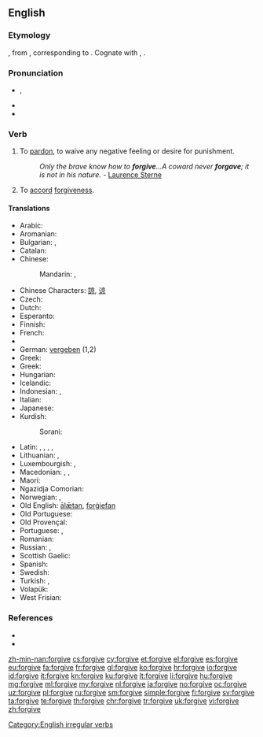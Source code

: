 ==English==

===Etymology===
{{etyl|enm|en}} {{term/t|enm|forgiven||to forgive}}, from {{etyl|ang|en}} {{term/t|ang|forġiefan||to forgive, give up, provide}}, corresponding to {{prefix|for|give}}. Cognate with {{etyl|nl|-}} {{term|vergeven|lang=nl}}, {{etyl|de|-}} {{term|vergeben|lang=de}}.

===Pronunciation===
* {{enPR|fər-gĭv', fôr-gĭv'}}, {{IPA|/fə(r)ˈɡɪv/|/fɔː(r)ˈɡɪv/}}
* {{audio|en-us-forgive.ogg|Audio (US)}}
* {{rhymes|ɪv}}

===Verb===
{{en-verb|forgives|forgiving|forgave|forgiven}}

# {{context|transitive|lang=en}} To [[pardon]], to waive any negative feeling or desire for punishment.
#: ''Only the brave know how to '''forgive'''...A coward never '''forgave'''; it is not in his nature.'' - [[q: Laurence Sterne| Laurence Sterne]]
# {{context|intransitive|lang=en}} To [[accord]] [[forgiveness]].

====Translations====
{{trans-top|transitive, to pardon}}
* Arabic: {{t|ar|سامح|tr=saamaHa}}
* Aromanian: {{t|rup|ljert}}
* Bulgarian: {{t+|bg|прощавам|sc=Cyrl}}, {{t+|bg|опрощавам|sc=Cyrl}}
* Catalan: {{t+|ca|perdonar}}
* Chinese:
*: Mandarin: {{t|cmn|原諒|sc=Hans}}, {{t+|cmn|原谅|tr=yuánliàng|sc=Hans}}
* Chinese Characters: [[諒]], [[谅]]
* Czech: {{t|cs|odpustit}}
* Dutch: {{t+|nl|vergeven}}
* Esperanto: {{t|eo|pardoni}}
* Finnish: {{t+|fi|antaa anteeksi}}
* French: {{t+|fr|pardonner}}
* {{trreq|ka}}
* German: [[vergeben]] (1,2)
* Greek: {{t+|el|συγχωρώ|sc=Grek}}
* Greek: {{t+|el|συγχωρώ|sc=Grek}}
* Hungarian: {{t+|hu|megbocsát}}
* Icelandic: {{t|is|fyrirgefa}}
* Indonesian: {{t+|id|maaf|alt=memaafkan}}, {{t+|id|ampun|alt=mengampuni}}
* Italian: {{t+|it|perdonare}}
* Japanese: {{t|ja|許す|tr=ゆるす, yurusu}}
* Kurdish:
*: Sorani: {{t|ku|لێخۆشبوون|tr=lé xoshbún|sc=ku-Arab}}
{{trans-mid}}
* Latin: {{t|la|condōnō}}, {{t+|la|dōnō}}, {{t|la|īgnōscō}}, {{t|la|iustificō}}, {{t|la|redōnō}}
* Lithuanian: {{t|lt|atleisti}}, {{t+|lt|dovanoti}}
* Luxembourgish: {{t|lb|verzeien}}, {{t|lb|verginn}}
* Macedonian: {{t|mk|простува|tr=próstuva}}, {{t|mk|опростува|tr=opróstuva}}, {{t|mk|проштава|tr=próštava}}
* Maori: {{t|mi|muru}}
* Ngazidja Comorian: {{t|zdj|samihi|alt=usamihi}}
* Norwegian: {{t+|no|tilgi}}, {{t+|no|forlate}}
* Old English: [[alætan|ālǣtan]], [[forgiefan|forġiefan]]
* Old Portuguese: {{t|roa-opt|perdõar}}
* Old Provençal: {{t|pro|perdonar}}
* Portuguese: {{t+|pt|perdoar}}, {{t+|pt|desculpar}}
* Romanian: {{t+|ro|ierta}}
* Russian: {{qualifier|imperfective}} {{t+|ru|прощать|tr=proščát'}}, {{qualifier|perfective}} {{t+|ru|простить|tr=prostít'}}
* Scottish Gaelic: {{t|gd|math}}
* Spanish: {{t+|es|perdonar}}
* Swedish: {{t+|sv|förlåta}}
* Turkish: {{t+|tr|affetmek}}, {{t+|tr|bağışlamak}}
* Volapük: {{t+|vo|pardön}}
* West Frisian: {{t|fy|ferjou}}
{{trans-bottom}}

===References===
* {{R:Century 1911}}
* {{R:Webster 1913}}

[[Category:English irregular verbs]]

[[zh-min-nan:forgive]]
[[cs:forgive]]
[[cy:forgive]]
[[et:forgive]]
[[el:forgive]]
[[es:forgive]]
[[eu:forgive]]
[[fa:forgive]]
[[fr:forgive]]
[[gl:forgive]]
[[ko:forgive]]
[[hr:forgive]]
[[io:forgive]]
[[id:forgive]]
[[it:forgive]]
[[kn:forgive]]
[[ku:forgive]]
[[lt:forgive]]
[[li:forgive]]
[[hu:forgive]]
[[mg:forgive]]
[[ml:forgive]]
[[my:forgive]]
[[nl:forgive]]
[[ja:forgive]]
[[no:forgive]]
[[oc:forgive]]
[[uz:forgive]]
[[pl:forgive]]
[[ru:forgive]]
[[sm:forgive]]
[[simple:forgive]]
[[fi:forgive]]
[[sv:forgive]]
[[ta:forgive]]
[[te:forgive]]
[[th:forgive]]
[[chr:forgive]]
[[tr:forgive]]
[[uk:forgive]]
[[vi:forgive]]
[[zh:forgive]]